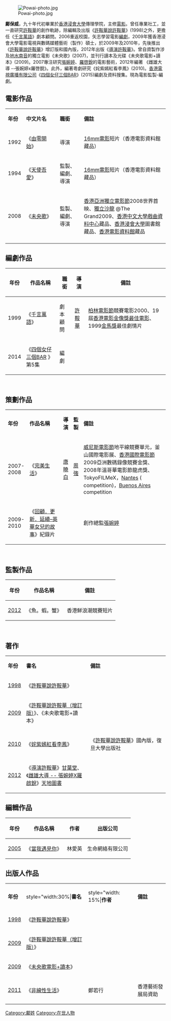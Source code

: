 {{blpunsourced|time=2016-07-09T08:14:51+00:00}}
{{copyedit|time=2016-07-09T08:14:51+00:00}}
[[File:Powai-photo.jpg|thumb]]

'''鄺保威'''，九十年代初畢業於[[香港浸會大學|香港浸會大學]]傳理學院，主修[[電影|電影]]。曾任專業社工，並一直研究[[許鞍華|許鞍華]]的創作軌跡，除編輯及出版《[[許鞍華說許鞍華|許鞍華說許鞍華]]》(1998)之外，更擔任《[[千言萬語|千言萬語]]》劇本顧問。2006重返校園，矢志學習電影[[編劇|編劇]]，2009年獲香港浸會大學電影電視與數碼媒體藝術（製作）碩士，於2009年及2010年，先後推出《[[許鞍華說許鞍華|許鞍華說許鞍華]]》增訂版和國內版，2012年出版《[[導演許鞍華|導演許鞍華]]》。曾自資製作涉及[[地水南音|地水南音]]的獨立電影《未央歌》(2007)，並刊行讀本及光碟《未央歌電影+讀本》(2009)。2007專注研究[[張婉婷|張婉婷]]、[[羅啓銳|羅啓銳]]的電影藝術，2012年編著 《雌雄大導 --張婉婷x羅啓銳》。此外，編著粵劇研究《姹紫嫣紅看李鳳》(2010)。[[香港電視廣播有限公司|香港電視廣播有限公司]]《[[四個女仔三個BAR|四個女仔三個BAR]]》(2015)編劇及資料搜集。現為電影監製-編劇。

==電影作品==
{|class="wikitable" width="100%"
|- style="background:cornflowerblue; color:white" align=center
|style="width:10%"|'''年份'''||style="width:21%"|'''中文片名'''||style="width:15%"|'''職銜'''||style="width: %"|'''備註'''
|-----
|1992||《[[由零開始|由零開始]]》||導演||[[16mm電影|16mm電影]]短片（香港電影資料館藏品）
|-----
|1994||《[[天使吾愛|天使吾愛]]》|| 監製、編劇、導演||[[16mm電影|16mm電影]]短片（香港電影資料館藏品）
|-----
|2008||《[[未央歌|未央歌]]》|| 監製、編劇、導演||[[香港亞洲獨立電影節|香港亞洲獨立電影節]]2008世界首映、[[獨立沙龍|獨立沙龍]] @The Grand2009、[[香港中文大學戲曲資料中心|香港中文大學戲曲資料中心]]藏品、[[香港浸會大學|香港浸會大學]]圖書館藏品、[[香港電影資料館|香港電影資料館]]藏品
|-----
|}

==編劇作品==
{|class=wikitable
!年份
!作品名稱
!職銜
!導演
!備註
|-
|1999
|《[[千言萬語|千言萬語]]》
|劇本顧問
|[[許鞍華|許鞍華]]
|[[柏林電影節|柏林電影節]]競賽電影2000、19 屆[[香港電影金像獎|香港電影金像獎]][[最佳電影|最佳電影]]、1999[[金馬獎|金馬獎]]最佳劇情片
|-
|2014
|《[[四個女仔三個BAR|四個女仔三個BAR]] 》第5集
|編劇
|
|
|}

 
==策劃作品==
{|class=wikitable
|style="width:10%"|'''年份'''||style="width:21%"|'''作品名稱'''||style="width:6%"|'''導演'''||style="width:6%"|'''監製'''||style="width: %"|'''備註'''
|-----
|2007- 2008
|《[[完美生活|完美生活]]》
|[[唐曉白|唐曉白]]
|[[周強|周強]]
|[[威尼斯電影節|威尼斯電影節]]地平線競賽單元，釜山國際電影展、[[香港國際電影節|香港國際電影節]]2009亞洲數碼錄像競賽金獎、2008年溫哥華電影節龍虎獎、TokyoFILMeX，[[Nantes|Nantes]] ( competition)，[[Buenos_Aires|Buenos Aires]] competition
|-
|2009- 2010
|《[[回顧．更新．延續–英華女兒的故事|回顧．更新．延續–英華女兒的故事]]》紀錄片
|
|
|創作總監[[張婉婷|張婉婷]]
|}
 
==監製作品==
{|class=wikitable
!年份
!作品名稱
!備註
|-
|[[2012|2012]]
|《魚。蝦。蟹》
|香港鮮浪潮競賽短片
|}


 
==著作==
{|class="wikitable" width="100%"
|- style="background:cornflowerblue; color:white" align=center
|style="width:10%"|'''年份'''||style="width:40%"|'''書名'''||style="width: %"|'''備註'''
|-----
|[[1998|1998]]
|《[[許鞍華說許鞍華|許鞍華說許鞍華]]》
|
|-----
|[[2009|2009]]
|《[[許鞍華說許鞍華（增訂版）|許鞍華說許鞍華（增訂版）]]》、《未央歌電影+讀本》
|
|-----
|[[2010|2010]]
|《[[姹紫嫣紅看李鳳|姹紫嫣紅看李鳳]]》
|《[[許鞍華說許鞍華|許鞍華說許鞍華]]》國內版，復旦大學出版社
|-----
|[[2012|2012]]
|《[[導演許鞍華|導演許鞍華]]》[[甘葉堂|甘葉堂]]、《[[雌雄大導_--_張婉婷X羅啟銳|雌雄大導 -- 張婉婷X羅啟銳]]》[[天地圖書|天地圖書]]
|
|}

==編輯作品==
{|class=wikitable
!年份
!作品名稱
!作者
!出版公司
|-
|[[2005|2005]]
|《[[當我遇見你|當我遇見你]]》
|林愛英
|生命網絡有限公司
|}

==出版人作品==
{|class="wikitable" width="100%"
|- style="background:cornflowerblue; color:white" align=center
|style="width:10%"|'''年份'''||style="width:30%|'''書名'''||style="width: 15%|'''作者'''||style="width: %"|'''備註'''
|-----
|[[1998|1998]]
|《[[許鞍華說許鞍華|許鞍華說許鞍華]]》
|
|
|-----
|[[2009|2009]]
|《[[許鞍華說許鞍華（增訂版）|許鞍華說許鞍華（增訂版）]]》
|
|
|-----
|[[2009|2009]]
|《[[未央歌電影+讀本|未央歌電影+讀本]]》
|
|
|-----
|[[2011|2011]]
|《[[非線性生活|非線性生活]]》
|鄭若行
|香港藝術發展局資助
|}

[[Category:鄺姓|Category:鄺姓]]
[[Category:在世人物|Category:在世人物]]